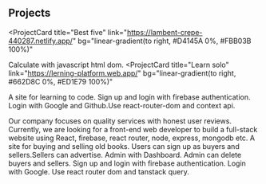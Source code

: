 ## Projects

<ProjectCard
  title="Best five"
  link="https://lambent-crepe-440287.netlify.app/"
  bg="linear-gradient(to right, #D4145A 0%, #FBB03B 100%)"
>
  Calculate with javascript html dom.
</ProjectCard>
<ProjectCard
  title="Learn solo"
  link="https://lerning-platform.web.app/"
  bg="linear-gradient(to right, #662D8C 0%, #ED1E79 100%)"
>
  A site for learning to code. Sign up and login with firebase authentication. Login with Google and Github.Use react-router-dom and context api.

</ProjectCard>
<ProjectCard
  title="Service review"
  link="https://myservices-5cf71.web.app/"
  bg="linear-gradient(to right, #009245 0%, #FCEE21 100%)"
>
  Our company focuses on quality services with honest user reviews. Currently, we are looking for a front-end web developer to build a full-stack website using React, firebase, react router, node, express, mongodb etc.
</ProjectCard>
<ProjectCard
  title="Books'n'Things"
  link="https://books-app-99262.web.app/"
  bg="linear-gradient(to right, #D585FF 0%, #00FFEE 100%)"
>
  A site for buying and selling old books.
Users can sign up as buyers and sellers.Sellers can advertise. Admin  with Dashboard. Admin can delete  buyers and sellers. 
Sign up and login with firebase authentication. Login with Google. Use react router dom and tanstack query.
</ProjectCard>
